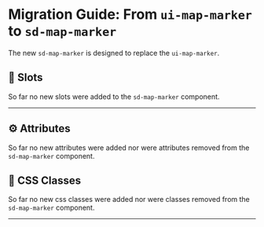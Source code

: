 # Migration Guide: From `ui-map-marker` to `sd-map-marker`

The new `sd-map-marker` is designed to replace the `ui-map-marker`.

## 💾 Slots

So far no new slots were added to the `sd-map-marker` component.

<hr />

## ⚙️ Attributes

So far no new attributes were added nor were attributes removed from the `sd-map-marker` component.

## 🎨 CSS Classes

So far no new css classes were added nor were classes removed from the `sd-map-marker` component.

<hr />
